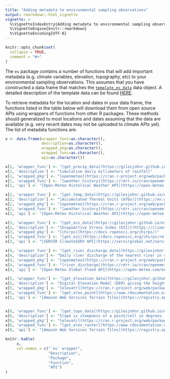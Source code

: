 ```yaml
---
title: "Adding metadata to environmental sampling observations"
output: rmarkdown::html_vignette
vignette: >
  %\VignetteIndexEntry{Adding metadata to environmental sampling observations}
  %\VignetteEngine{knitr::rmarkdown}
  %\VignetteEncoding{UTF-8}
---
```


```r
knitr::opts_chunk$set(
  collapse = TRUE,
  comment = "#>"
)
```

The `es` package contains a number of functions that will add important metadata (e.g. climate variables, elevation, topography, etc) to your environmental sampling observations. This assumes that you have constructed a data frame that matches the [`template_es_data`](https://gilesjohnr.github.io/es/reference/template_es_data.html) data object. A detailed description of the template data can be found [HERE]().

To retrieve metadata for the location and dates in your data frame, the functions listed in the table below will download them from open source APIs using wrappers of functions from other R packages. These methods should generalized to most locations and dates assuming that the data are available (e.g. very recent dates may not be uploaded to climate APIs yet). The list of metadata functions are:

```r
x <- data.frame(wrapper_func=as.character(),
                description=as.character(),
                wrapped_pkg=as.character(),
                wrapped_func=as.character(),
                api=as.character())

x[1, 'wrapper_func'] <- "[get_precip_data](https://gilesjohnr.github.io/es/reference/get_precip_data.html)"
x[1, 'description'] <- "Cumulative daily millimeters of rainfall"
x[1, 'wrapped_pkg'] <- "[openmeteo](https://cran.r-project.org/web/packages/openmeteo/index.html)"
x[1, 'wrapped_func'] <- "[weather_history](https://rdrr.io/cran/openmeteo/man/weather_history.html)" 
x[1, 'api'] <- "[Open-Meteo Historical Weather API](https://open-meteo.com/en/docs/historical-weather-api)"

x[2, 'wrapper_func'] <- "[get_temp_data](https://gilesjohnr.github.io/es/reference/get_temp_data.html)"
x[2, 'description'] <- "[Accumulated Thermal Units (ATUs)](https://en.wikipedia.org/wiki/Accumulated_thermal_unit)"
x[2, 'wrapped_pkg'] <- "[openmeteo](https://cran.r-project.org/web/packages/openmeteo/index.html)"
x[2, 'wrapped_func'] <- "[weather_history](https://rdrr.io/cran/openmeteo/man/weather_history.html)" 
x[2, 'api'] <- "[Open-Meteo Historical Weather API](https://open-meteo.com/en/docs/historical-weather-api)"

x[3, 'wrapper_func'] <- "[get_esi_data](https://gilesjohnr.github.io/es/reference/get_esi_data.html)"
x[3, 'description'] <- "[Evapoartive Stress Index (ESI)](https://climateserv.readthedocs.io/en/latest/user/datasets.html#evaporative-stress-index-esi)"
x[3, 'wrapped_pkg'] <- "[chirps](https://docs.ropensci.org/chirps/)"
x[3, 'wrapped_func'] <- "[get_esi](https://docs.ropensci.org/chirps/reference/get_esi.html)" 
x[3, 'api'] <- "[SERVIR ClimateSERV API](https://servirglobal.net/services/climateserv)"

x[4, 'wrapper_func'] <- "[get_river_discharge_data](https://gilesjohnr.github.io/es/reference/get_river_discharge_data.html)"
x[4, 'description'] <- "Daily river discharge of the nearest river in cubic meters per second ($m^3/s$)"
x[4, 'wrapped_pkg'] <- "[openmeteo](https://cran.r-project.org/web/packages/openmeteo/index.html)"
x[4, 'wrapped_func'] <- "[river_discharge](https://rdrr.io/cran/openmeteo/man/river_discharge.html)" 
x[4, 'api'] <- "[Open-Meteo Global Flood API](https://open-meteo.com/en/docs/flood-api)"

x[5, 'wrapper_func'] <- "[get_elevation_data](https://gilesjohnr.github.io/es/reference/get_elevation_data.html)"
x[5, 'description'] <- "Digital Elevation Model (DEM) giving the height in meters above sea level, spatial resolution is ~100m"
x[5, 'wrapped_pkg'] <- "[elevatr](https://cran.r-project.org/web/packages/elevatr/index.html)"
x[5, 'wrapped_func'] <- "[get_elev_point](https://www.rdocumentation.org/packages/elevatr/versions/0.99.0/topics/get_elev_point)"
x[5, 'api'] <- "[Amazon Web Services Terrain Tiles](https://registry.opendata.aws/terrain-tiles/)"


x[6, 'wrapper_func'] <- "[get_topo_data](https://gilesjohnr.github.io/es/reference/get_topo_data.html)"
x[6, 'description'] <- "Slope is steepness of a point/cell in degrees. Aspect is the compass direction the slope faces."
x[6, 'wrapped_pkg'] <- "[elevatr](https://cran.r-project.org/web/packages/elevatr/index.html), [raster](https://cran.r-project.org/web/packages/raster/index.html)"
x[6, 'wrapped_func'] <- "[get_elev_raster](https://www.rdocumentation.org/packages/elevatr/versions/0.99.0/topics/get_elev_raster), [terrain](https://www.rdocumentation.org/packages/raster/versions/3.6-26/topics/terrain)"
x[6, 'api'] <- "[Amazon Web Services Terrain Tiles](https://registry.opendata.aws/terrain-tiles/)"

knitr::kable(
     x,
     col.names = c("`es` wrapper", 
                   "Description", 
                   "Package", 
                   "Function", 
                   "API")
)
```

